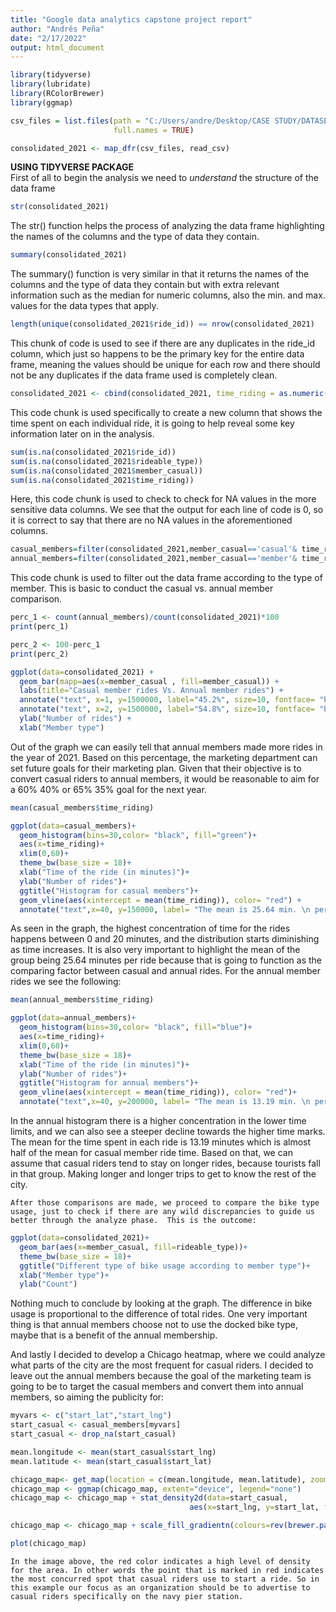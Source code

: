 ```yaml
---
title: "Google data analytics capstone project report"
author: "Andrés Peña"
date: "2/17/2022"
output: html_document
---
```

```r

library(tidyverse)
library(lubridate)
library(RColorBrewer)
library(ggmap)
```

```r
csv_files = list.files(path = "C:/Users/andre/Desktop/CASE STUDY/DATASETS/DIRTY DATA/UNZIPPED", pattern = "csv$",
                       full.names = TRUE)

consolidated_2021 <- map_dfr(csv_files, read_csv)

```

**USING TIDYVERSE PACKAGE**         
First of all to begin the analysis we need to *understand* the structure of the data frame
```r
str(consolidated_2021)

```
The str() function helps the process of analyzing the data frame highlighting the names of the columns and the type of data they contain.

```r
summary(consolidated_2021)

```

The summary() function is very similar in that it returns the names of the columns and the type of data they contain but with extra relevant information such as the median for numeric columns, also the min. and max. values for the data types that apply.

```r
length(unique(consolidated_2021$ride_id)) == nrow(consolidated_2021)

```
This chunk of code is used to see if there are any duplicates in the ride_id column, which just so happens to be the primary key for the entire data frame, meaning the values should be unique for each row and there should not be any duplicates if the data frame used is completely clean.

```r
consolidated_2021 <- cbind(consolidated_2021, time_riding = as.numeric(consolidated_2021$ended_at - consolidated_2021$started_at)/60)

```
This code chunk is used specifically to create a new column that shows the time spent on each individual ride, it is going to help reveal some key information later on in the analysis.
```r
sum(is.na(consolidated_2021$ride_id))
sum(is.na(consolidated_2021$rideable_type))
sum(is.na(consolidated_2021$member_casual))
sum(is.na(consolidated_2021$time_riding))
```
Here, this code chunk is used to check to check for NA values in the more sensitive data columns. We see that the output for each line of code is 0, so it is correct to say that there are no NA values in the aforementioned columns.
```r
casual_members=filter(consolidated_2021,member_casual=='casual'& time_riding < 600 & time_riding > 0)
annual_members=filter(consolidated_2021,member_casual=='member'& time_riding < 600 & time_riding > 0)

```
This code chunk is used to filter out the data frame according to the type of member. This is basic to conduct the casual vs. annual member comparison.
```r
perc_1 <- count(annual_members)/count(consolidated_2021)*100
print(perc_1)

perc_2 <- 100-perc_1
print(perc_2)

ggplot(data=consolidated_2021) +
  geom_bar(mapp=aes(x=member_casual , fill=member_casual)) +
  labs(title="Casual member rides Vs. Annual member rides") +
  annotate("text", x=1, y=1500000, label="45.2%", size=10, fontface= "bold") +
  annotate("text", x=2, y=1500000, label="54.8%", size=10, fontface= "bold") +
  ylab("Number of rides") +
  xlab("Member type")

```
       
Out of the graph we can easily tell that annual members made more rides in the year of 2021. Based on this percentage, the marketing department can set future goals for their marketing plan. Given that their objective is to convert casual riders to annual members, it would be reasonable to aim for a 60% 40% or 65% 35% goal for the next year. 

```r
mean(casual_members$time_riding)

ggplot(data=casual_members)+
  geom_histogram(bins=30,color= "black", fill="green")+
  aes(x=time_riding)+
  xlim(0,60)+
  theme_bw(base_size = 18)+
  xlab("Time of the ride (in minutes)")+
  ylab("Number of rides")+
  ggtitle("Histogram for casual members")+
  geom_vline(aes(xintercept = mean(time_riding)), color= "red") +
  annotate("text",x=40, y=150000, label= "The mean is 25.64 min. \n per ride", size =10)
```
       
As seen in the graph, the highest concentration of time for the rides happens between 0 and 20 minutes, and the distribution starts diminishing as time increases. It is also very important to highlight the mean of the group being 25.64 minutes per ride because that is going to function as the comparing factor between casual and annual rides. For the annual member rides we see the following:
```r
mean(annual_members$time_riding)

ggplot(data=annual_members)+
  geom_histogram(bins=30,color= "black", fill="blue")+
  aes(x=time_riding)+
  xlim(0,60)+
  theme_bw(base_size = 18)+
  xlab("Time of the ride (in minutes)")+
  ylab("Number of rides")+
  ggtitle("Histogram for annual members")+
  geom_vline(aes(xintercept = mean(time_riding)), color= "red")+
  annotate("text",x=40, y=200000, label= "The mean is 13.19 min. \n per ride", size =10)
```
     
In the annual histogram there is a higher concentration in the lower time limits, and we can also see a steeper decline towards the higher time marks. The mean for the time spent in each ride is 13.19 minutes which is almost half of the mean for casual member ride time. Based on that, we can assume that casual riders tend to stay on longer rides, because tourists fall in that group. Making longer and longer trips to get to know the rest of the city.      

	After those comparisons are made, we proceed to compare the bike type usage, just to check if there are any wild discrepancies to guide us better through the analyze phase.  This is the outcome: 

```r
ggplot(data=consolidated_2021)+
  geom_bar(aes(x=member_casual, fill=rideable_type))+
  theme_bw(base_size = 18)+
  ggtitle("Different type of bike usage according to member type")+
  xlab("Member type")+
  ylab("Count")

```
       
Nothing much to conclude by looking at the graph. The difference in bike usage is proportional to the difference of total rides. One very important thing is that annual members choose not to use the docked bike type, maybe that is a benefit of the annual membership.   

And lastly I decided to develop a Chicago heatmap, where we could analyze what parts of the city are the most frequent for casual riders. I decided to leave out the annual members because the goal of the marketing team is going to be to target the casual members and convert them into annual members, so aiming the publicity for: 

```r
myvars <- c("start_lat","start_lng")
start_casual <- casual_members[myvars]
start_casual <- drop_na(start_casual)

mean.longitude <- mean(start_casual$start_lng)
mean.latitude <- mean(start_casual$start_lat)

chicago_map<- get_map(location = c(mean.longitude, mean.latitude), zoom = 13, scale = 2)
chicago_map <- ggmap(chicago_map, extent="device", legend="none")
chicago_map <- chicago_map + stat_density2d(data=start_casual,
                                        aes(x=start_lng, y=start_lat, fill=..level.., alpha=10), geom="polygon")

chicago_map <- chicago_map + scale_fill_gradientn(colours=rev(brewer.pal(7, "Spectral")))

plot(chicago_map)
```
       
	In the image above, the red color indicates a high level of density for the area. In other words the point that is marked in red indicates the most concurred spot that casual riders use to start a ride. So in this example our focus as an organization should be to advertise to casual riders specifically on the navy pier station.

